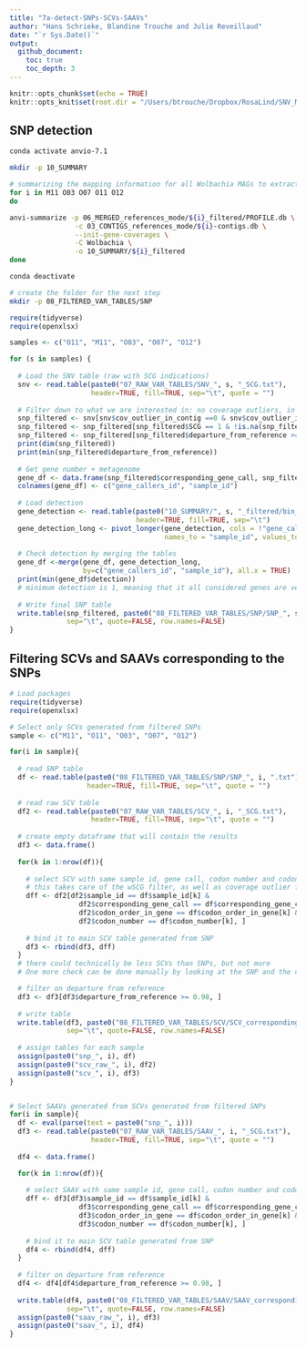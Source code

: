 ```yaml
---
title: "7a-detect-SNPs-SCVs-SAAVs"
author: "Hans Schrieke, Blandine Trouche and Julie Reveillaud"
date: "`r Sys.Date()`"
output: 
  github_document:
    toc: true
    toc_depth: 3
---
```


```r
knitr::opts_chunk$set(echo = TRUE)
knitr::opts_knit$set(root.dir = "/Users/btrouche/Dropbox/RosaLind/SNV_Meren")
```

## SNP detection

```bash
conda activate anvio-7.1

mkdir -p 10_SUMMARY

# summarizing the mapping information for all Wolbachia MAGs to extract detection (breadth of coverage)
for i in M11 O03 O07 O11 O12
do

anvi-summarize -p 06_MERGED_references_mode/${i}_filtered/PROFILE.db \
                -c 03_CONTIGS_references_mode/${i}-contigs.db \
                --init-gene-coverages \
                -C Wolbachia \
                -o 10_SUMMARY/${i}_filtered 
done

conda deactivate

# create the folder for the next step
mkdir -p 08_FILTERED_VAR_TABLES/SNP
```

```r
require(tidyverse)
require(openxlsx)

samples <- c("O11", "M11", "O03", "O07", "O12")

for (s in samples) { 
  
  # Load the SNV table (raw with SCG indications)
  snv <- read.table(paste0("07_RAW_VAR_TABLES/SNV_", s, "_SCG.txt"), 
                    header=TRUE, fill=TRUE, sep="\t", quote = "")
  
  # Filter down to what we are interested in: no coverage outliers, in wSCGs, with departure from reference >= 0.98
  snp_filtered <- snv[snv$cov_outlier_in_contig ==0 & snv$cov_outlier_in_split == 0, ]
  snp_filtered <- snp_filtered[snp_filtered$SCG == 1 & !is.na(snp_filtered$SCG), ]
  snp_filtered <- snp_filtered[snp_filtered$departure_from_reference >= 0.98, ]
  print(dim(snp_filtered))
  print(min(snp_filtered$departure_from_reference))
  
  # Get gene number + metagenome
  gene_df <- data.frame(snp_filtered$corresponding_gene_call, snp_filtered$sample_id)
  colnames(gene_df) <- c("gene_callers_id", "sample_id")
  
  # Load detection 
  gene_detection <- read.table(paste0("10_SUMMARY/", s, "_filtered/bin_by_bin/", s, "/", s, "-gene_detection.txt"), 
                               header=TRUE, fill=TRUE, sep="\t")
  gene_detection_long <- pivot_longer(gene_detection, cols = !"gene_callers_id", 
                                      names_to = "sample_id", values_to = "detection")
  
  # Check detection by merging the tables
  gene_df <-merge(gene_df, gene_detection_long, 
                  by=c("gene_callers_id", "sample_id"), all.x = TRUE)
  print(min(gene_df$detection))
  # minimum detection is 1, meaning that it all considered genes are very well covered by mapping
  
  # Write final SNP table
  write.table(snp_filtered, paste0("08_FILTERED_VAR_TABLES/SNP/SNP_", s, ".txt"), 
              sep="\t", quote=FALSE, row.names=FALSE) 
}

```

## Filtering SCVs and SAAVs corresponding to the SNPs

```r
# Load packages
require(tidyverse)
require(openxlsx)

# Select only SCVs generated from filtered SNPs 
sample <- c("M11", "O11", "O03", "O07", "O12")

for(i in sample){
  
  # read SNP table
  df <- read.table(paste0("08_FILTERED_VAR_TABLES/SNP/SNP_", i, ".txt"), 
                   header=TRUE, fill=TRUE, sep="\t", quote = "") 
  
  # read raw SCV table
  df2 <- read.table(paste0("07_RAW_VAR_TABLES/SCV_", i, "_SCG.txt"), 
                    header=TRUE, fill=TRUE, sep="\t", quote = "") 
  
  # create empty dataframe that will contain the results
  df3 <- data.frame()
  
  for(k in 1:nrow(df)){
    
    # select SCV with same sample id, gene call, codon number and codon order as in the SNP table
    # this takes care of the wSCG filter, as well as coverage outlier filter, but not departure
    dff <- df2[df2$sample_id == df$sample_id[k] &
                 df2$corresponding_gene_call == df$corresponding_gene_call[k] &
                 df2$codon_order_in_gene == df$codon_order_in_gene[k] &
                 df2$codon_number == df$codon_number[k], ] 
    
    # bind it to main SCV table generated from SNP
    df3 <- rbind(df3, dff)
  }
  # there could technically be less SCVs than SNPs, but not more
  # One more check can be done manually by looking at the SNP and the codon transition in the SCV

  # filter on departure from reference
  df3 <- df3[df3$departure_from_reference >= 0.98, ]
  
  # write table
  write.table(df3, paste0("08_FILTERED_VAR_TABLES/SCV/SCV_corresponding_to_SNP_", i, ".txt"),
              sep="\t", quote=FALSE, row.names=FALSE)
  
  # assign tables for each sample
  assign(paste0("snp_", i), df)
  assign(paste0("scv_raw_", i), df2)
  assign(paste0("scv_", i), df3)
}


# Select SAAVs generated from SCVs generated from filtered SNPs
for(i in sample){
  df <- eval(parse(text = paste0("snp_", i)))
  df3 <- read.table(paste0("07_RAW_VAR_TABLES/SAAV_", i, "_SCG.txt"),
                    header=TRUE, fill=TRUE, sep="\t", quote = "") 
  
  df4 <- data.frame()

  for(k in 1:nrow(df)){
    
    # select SAAV with same sample id, gene call, codon number and codon order as in the SNP table
    dff <- df3[df3$sample_id == df$sample_id[k] &
                 df3$corresponding_gene_call == df$corresponding_gene_call[k] &
                 df3$codon_order_in_gene == df$codon_order_in_gene[k] &
                 df3$codon_number == df$codon_number[k], ] 
    
    # bind it to main SCV table generated from SNP
    df4 <- rbind(df4, dff)
  }
  
  # filter on departure from reference
  df4 <- df4[df4$departure_from_reference >= 0.98, ]
  
  write.table(df4, paste0("08_FILTERED_VAR_TABLES/SAAV/SAAV_corresponding_to_SNP_", i, ".txt"), 
              sep="\t", quote=FALSE, row.names=FALSE)
  assign(paste0("saav_raw_", i), df3)
  assign(paste0("saav_", i), df4)
}
```


